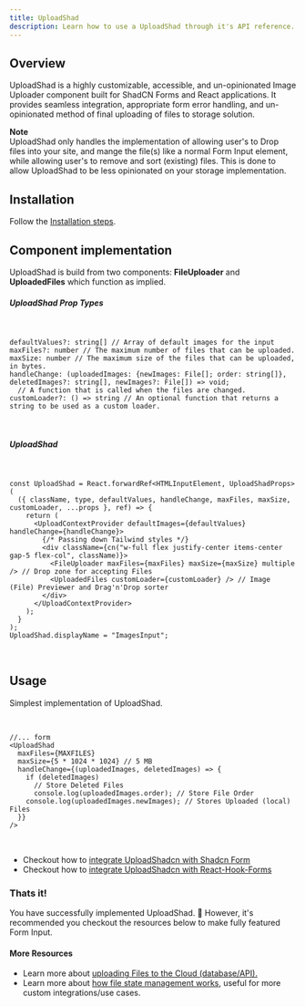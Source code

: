 ```yaml
---
title: UploadShad
description: Learn how to use a UploadShad through it's API reference.
---
```


## Overview

UploadShad is a highly customizable, accessible, and un-opinionated Image Uploader component built for ShadCN Forms and React applications. It provides seamless integration, appropriate form error handling, and un-opinionated method of final uploading of files to storage solution.

**Note**  
UploadShad only handles the implementation of allowing user's to Drop files into your site, and mange the file(s) like a normal Form Input element, while allowing user's to remove and sort (existing) files. This is done to allow UploadShad to be less opinionated on your storage implementation.

## Installation

Follow the [Installation steps](/Installation).

## Component implementation

UploadShad is build from two components: **FileUploader** and **UploadedFiles** which function as implied.

##### UploadShad Prop Types

<br />

```tsx
defaultValues?: string[] // Array of default images for the input
maxFiles?: number // The maximum number of files that can be uploaded.
maxSize: number // The maximum size of the files that can be uploaded, in bytes.
handleChange: (uploadedImages: {newImages: File[]; order: string[]}, deletedImages?: string[], newImages?: File[]) => void;
  // A function that is called when the files are changed.
customLoader?: () => string // An optional function that returns a string to be used as a custom loader.
```

<br />

##### UploadShad

<br />

```tsx
const UploadShad = React.forwardRef<HTMLInputElement, UploadShadProps>(
  ({ className, type, defaultValues, handleChange, maxFiles, maxSize, customLoader, ...props }, ref) => {
    return (
      <UploadContextProvider defaultImages={defaultValues} handleChange={handleChange}>
        {/* Passing down Tailwind styles */}
        <div className={cn("w-full flex justify-center items-center gap-5 flex-col", className)}>
          <FileUploader maxFiles={maxFiles} maxSize={maxSize} multiple /> // Drop zone for accepting Files
          <UploadedFiles customLoader={customLoader} /> // Image (File) Previewer and Drag'n'Drop sorter
        </div>
      </UploadContextProvider>
    );
  }
);
UploadShad.displayName = "ImagesInput";
```

<br />

## Usage

Simplest implementation of UploadShad.

<br />

```tsx
//... form
<UploadShad
  maxFiles={MAXFILES}
  maxSize={5 * 1024 * 1024} // 5 MB
  handleChange={(uploadedImages, deletedImages) => {
    if (deletedImages)
      // Store Deleted Files
      console.log(uploadedImages.order); // Store File Order
    console.log(uploadedImages.newImages); // Stores Uploaded (local) Files
  }}
/>
```

<br />

- Checkout how to [integrate UploadShadcn with Shadcn Form](/integrations/shadcn-forms)
- Checkout how to [integrate UploadShadcn with React-Hook-Forms](/integrations/react-hook-forms)

### Thats it!

You have successfully implemented UploadShad. 🎉
However, it's recommended you checkout the resources below to make fully featured Form Input.

#### More Resources

- Learn more about [uploading Files to the Cloud (database/API).](/)
- Learn more about [how file state management works](/file-state-management), useful for more custom integrations/use cases.
